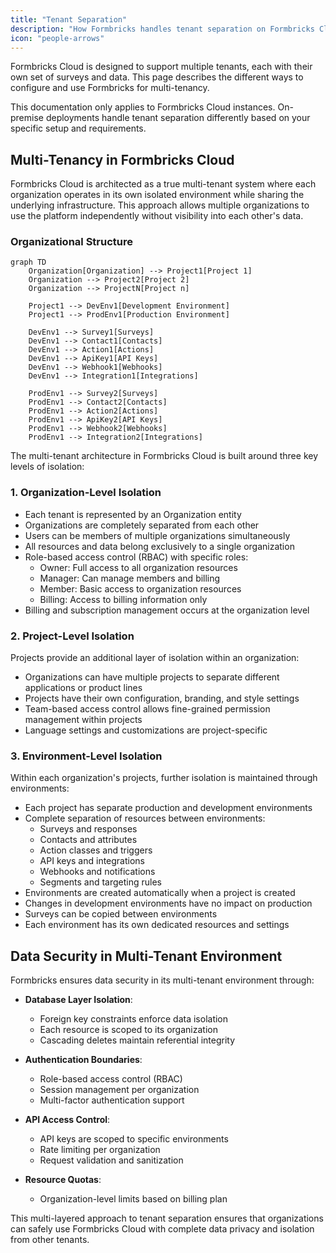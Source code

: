 ```yaml
---
title: "Tenant Separation"
description: "How Formbricks handles tenant separation on Formbricks Cloud"
icon: "people-arrows"
---
```


Formbricks Cloud is designed to support multiple tenants, each with their own set of surveys and data. This page describes the different ways to configure and use Formbricks for multi-tenancy.

<Note>
This documentation only applies to Formbricks Cloud instances. On-premise deployments handle tenant separation differently based on your specific setup and requirements.
</Note>

## Multi-Tenancy in Formbricks Cloud

Formbricks Cloud is architected as a true multi-tenant system where each organization operates in its own isolated environment while sharing the underlying infrastructure. This approach allows multiple organizations to use the platform independently without visibility into each other's data.

### Organizational Structure

```mermaid
graph TD
    Organization[Organization] --> Project1[Project 1]
    Organization --> Project2[Project 2]
    Organization --> ProjectN[Project n]
    
    Project1 --> DevEnv1[Development Environment]
    Project1 --> ProdEnv1[Production Environment]
    
    DevEnv1 --> Survey1[Surveys]
    DevEnv1 --> Contact1[Contacts]
    DevEnv1 --> Action1[Actions]
    DevEnv1 --> ApiKey1[API Keys]
    DevEnv1 --> Webhook1[Webhooks]
    DevEnv1 --> Integration1[Integrations]
    
    ProdEnv1 --> Survey2[Surveys]
    ProdEnv1 --> Contact2[Contacts]
    ProdEnv1 --> Action2[Actions]
    ProdEnv1 --> ApiKey2[API Keys]
    ProdEnv1 --> Webhook2[Webhooks]
    ProdEnv1 --> Integration2[Integrations]
```

The multi-tenant architecture in Formbricks Cloud is built around three key levels of isolation:

### 1. Organization-Level Isolation

- Each tenant is represented by an Organization entity
- Organizations are completely separated from each other
- Users can be members of multiple organizations simultaneously
- All resources and data belong exclusively to a single organization
- Role-based access control (RBAC) with specific roles:
  - Owner: Full access to all organization resources
  - Manager: Can manage members and billing
  - Member: Basic access to organization resources
  - Billing: Access to billing information only
- Billing and subscription management occurs at the organization level

### 2. Project-Level Isolation

Projects provide an additional layer of isolation within an organization:

- Organizations can have multiple projects to separate different applications or product lines
- Projects have their own configuration, branding, and style settings
- Team-based access control allows fine-grained permission management within projects
- Language settings and customizations are project-specific

### 3. Environment-Level Isolation

Within each organization's projects, further isolation is maintained through environments:

- Each project has separate production and development environments
- Complete separation of resources between environments:
  - Surveys and responses
  - Contacts and attributes
  - Action classes and triggers
  - API keys and integrations
  - Webhooks and notifications
  - Segments and targeting rules
- Environments are created automatically when a project is created
- Changes in development environments have no impact on production
- Surveys can be copied between environments
- Each environment has its own dedicated resources and settings

## Data Security in Multi-Tenant Environment

Formbricks ensures data security in its multi-tenant environment through:

- **Database Layer Isolation**: 
  - Foreign key constraints enforce data isolation
  - Each resource is scoped to its organization
  - Cascading deletes maintain referential integrity

- **Authentication Boundaries**: 
  - Role-based access control (RBAC)
  - Session management per organization
  - Multi-factor authentication support

- **API Access Control**: 
  - API keys are scoped to specific environments
  - Rate limiting per organization
  - Request validation and sanitization

- **Resource Quotas**: 
  - Organization-level limits based on billing plan


This multi-layered approach to tenant separation ensures that organizations can safely use Formbricks Cloud with complete data privacy and isolation from other tenants.

